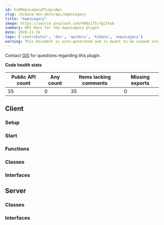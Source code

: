 ```yaml
---
id: kibMapsLegacyPluginApi
slug: /kibana-dev-docs/api/mapsLegacy
title: "mapsLegacy"
image: https://source.unsplash.com/400x175/?github
summary: API docs for the mapsLegacy plugin
date: 2020-11-16
tags: ['contributor', 'dev', 'apidocs', 'kibana', 'mapsLegacy']
warning: This document is auto-generated and is meant to be viewed inside our experimental, new docs system. Reach out in #docs-engineering for more info.
---
```




Contact [GIS](https://github.com/orgs/elastic/teams/kibana-gis) for questions regarding this plugin.

**Code health stats**

| Public API count  | Any count | Items lacking comments | Missing exports | 
|-------------------|-----------|------------------------|-----------------|
| 35 | 0 | 35 | 0 |

## Client

### Setup
<DocDefinitionList data={[mapsLegacyObj.client.setup]}/>

### Start
<DocDefinitionList data={[mapsLegacyObj.client.start]}/>

### Functions
<DocDefinitionList data={mapsLegacyObj.client.functions}/>

### Classes
<DocDefinitionList data={mapsLegacyObj.client.classes}/>

### Interfaces
<DocDefinitionList data={mapsLegacyObj.client.interfaces}/>

## Server

### Classes
<DocDefinitionList data={mapsLegacyObj.server.classes}/>

### Interfaces
<DocDefinitionList data={mapsLegacyObj.server.interfaces}/>

